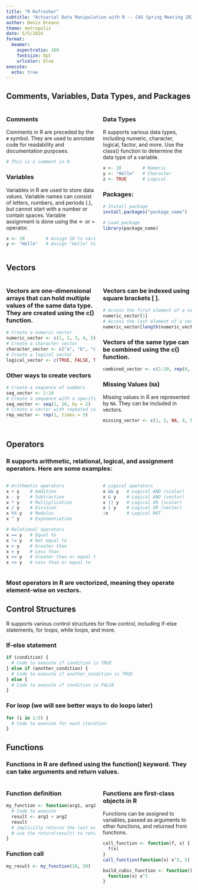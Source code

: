 ```yaml
---
title: "R Refresher"
subtitle: "Actuarial Data Manipulation with R -- CAS Spring Meeting 2024"
author: Denis Dreano
theme: metropolis
date: 5/5/2024
format:
  beamer:
    aspectratio: 169
    fontsize: 8pt
    urlcolor: blue
execute:
  echo: true
---
```


## Comments, Variables, Data Types, and Packages

:::: {.columns}
::: {.column width="50%"}

### Comments

Comments in R are preceded by the `#` symbol. They are used to annotate code for readability and documentation purposes.

```R
# This is a comment in R
```

### Variables

Variables in R are used to store data values. Variable names can consist of letters, numbers, and periods (.), but cannot start with a number or contain spaces. Variable assignment is done using the <- or = operator.

```R
x <- 10        # Assign 10 to variable x
y <- "Hello"   # Assign "Hello" to variable y
```
:::
::: {.column width="50%"}
### Data Types

R supports various data types, including numeric, character, logical, factor, and more. Use the class() function to determine the data type of a variable.

```R
x <- 10        # Numeric
y <- "Hello"   # Character
z <- TRUE      # Logical
```

### Packages:
```R
# Install package
install.packages("package_name")

# Load package
library(package_name)
```
:::
::::

## Vectors

:::: {.columns}
::: {.column width="50%"}
### Vectors are one-dimensional arrays that can hold multiple values of the same data type. They are created using the c() function.

```R
# Create a numeric vector
numeric_vector <- c(1, 2, 3, 4, 5)
# Create a character vector
character_vector <- c("a", "b", "c", "d", "e")
# Create a logical vector
logical_vector <- c(TRUE, FALSE, TRUE, FALSE)
````

### Other ways to create vectors

```R
# Create a sequence of numbers
seq_vector <- 1:10
# Create a sequence with a specific increment
seq_vector <- seq(1, 10, by = 2)
# Create a vector with repeated values
rep_vector <- rep(1, times = 5)
```
:::
::: {.column width="50%"}
### Vectors can be indexed using square brackets [ ].

```R
# Access the first element of a vector
numeric_vector[1]
# Access the last element of a vector
numeric_vector[length(numeric_vector)]
```

### Vectors of the same type can be combined using the c() function.

```R
combined_vector <- c(1:10, rep(0, 5))
```

### Missing Values (`NA`)

Missing values in R are represented by `NA`. They can be included in vectors.

```R
missing_vector <- c(1, 2, NA, 4, 5)
```

:::
::::

## Operators

### R supports arithmetic, relational, logical, and assignment operators. Here are some examples:

:::: {.columns}
::: {.column width="50%"}
```R
# Arithmetic operators
x + y    # Addition
x - y    # Subtraction
x * y    # Multiplication
x / y    # Division
x %% y   # Modulus
x ^ y    # Exponentiation

# Relational operators
x == y   # Equal to
x != y   # Not equal to
x > y    # Greater than
x < y    # Less than
x >= y   # Greater than or equal to
x <= y   # Less than or equal to
```
:::
::: {.column width="50%"}
```R
# Logical operators
x && y   # Logical AND (scalar)
x & y    # Logical AND (vector)
x || y   # Logical OR (scalar)
x | y    # Logical OR (vector)
!x       # Logical NOT
```
:::
::::

### Most operators in R are vectorized, meaning they operate element-wise on vectors.

## Control Structures

R supports various control structures for flow control, including if-else statements, for loops, while loops, and more.

### If-else statement

```R
if (condition) {
  # Code to execute if condition is TRUE
} else if (another_condition) {
  # Code to execute if another_condition is TRUE
} else {
  # Code to execute if condition is FALSE
}
````

### For loop (we will see better ways to do loops later)
````R
for (i in 1:5) {
  # Code to execute for each iteration
}
````

## Functions

### Functions in R are defined using the function() keyword. They can take arguments and return values.

:::: {.columns}
::: {.column width="50%"}
### Function definition

```R
my_function <- function(arg1, arg2) {
  # Code to execute
  result <- arg1 + arg2
  result
  # implicitly returns the last evaluated value
  # use the return(result) to return explicitly
}
````

### Function call

````R
my_result <- my_function(10, 20)
````
:::
::: {.column width="50%"}
### Functions are first-class objects in R

Functions can be assigned to variables, passed as arguments to other functions,
and returned from functions.

```R
call_function <- function(f, x) {
  f(x)
}
call_function(function(x) x^2, 5) # Returns 25

build_cubic_function <- function() {
  function(x) x^3
}
```
:::
::::

